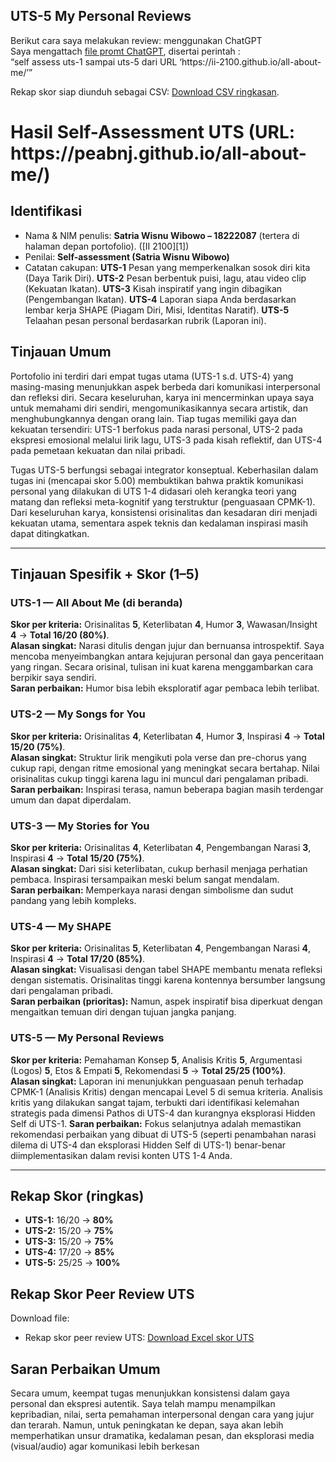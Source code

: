 ## UTS-5 My Personal Reviews
Berikut cara saya melakukan review: menggunakan ChatGPT <br>
Saya mengattach [file promt ChatGPT](skor_uts.pdf), disertai perintah :<br>
"self assess uts-1 sampai uts-5 dari URL 'https://ii-2100.github.io/all-about-me/'"  

Rekap skor siap diunduh sebagai CSV: [Download CSV ringkasan](https://drive.google.com/uc?export=download&id=1ltdijxNsITAzwXbkyjWIUYM4L9Oge6cG).

# Hasil Self-Assessment UTS (URL: https://peabnj.github.io/all-about-me/)

## Identifikasi

* Nama & NIM penulis: **Satria Wisnu Wibowo – 18222087** (tertera di halaman depan portofolio). ([II 2100][1])
* Penilai: **Self-assessment (Satria Wisnu Wibowo)**
* Catatan cakupan: **UTS-1** Pesan yang memperkenalkan sosok diri kita (Daya Tarik Diri). **UTS-2**  Pesan berbentuk puisi, lagu, atau video clip (Kekuatan Ikatan). **UTS-3** Kisah inspiratif yang ingin dibagikan (Pengembangan Ikatan). **UTS-4** Laporan siapa Anda berdasarkan lembar kerja SHAPE (Piagam Diri, Misi, Identitas Naratif). **UTS-5** Telaahan pesan personal berdasarkan rubrik (Laporan ini).

## Tinjauan Umum
Portofolio ini terdiri dari empat tugas utama (UTS-1 s.d. UTS-4) yang masing-masing menunjukkan aspek berbeda dari komunikasi interpersonal dan refleksi diri. Secara keseluruhan, karya ini mencerminkan upaya saya untuk memahami diri sendiri, mengomunikasikannya secara artistik, dan menghubungkannya dengan orang lain. Tiap tugas memiliki gaya dan kekuatan tersendiri: UTS-1 berfokus pada narasi personal, UTS-2 pada ekspresi emosional melalui lirik lagu, UTS-3 pada kisah reflektif, dan UTS-4 pada pemetaan kekuatan dan nilai pribadi. 

Tugas UTS-5 berfungsi sebagai integrator konseptual. Keberhasilan dalam tugas ini (mencapai skor 5.00) membuktikan bahwa praktik komunikasi personal yang dilakukan di UTS 1-4 didasari oleh kerangka teori yang matang dan refleksi meta-kognitif yang terstruktur (penguasaan CPMK-1). Dari keseluruhan karya, konsistensi orisinalitas dan kesadaran diri menjadi kekuatan utama, sementara aspek teknis dan kedalaman inspirasi masih dapat ditingkatkan.

---

## Tinjauan Spesifik + Skor (1–5)

### UTS-1 — All About Me (di beranda)

**Skor per kriteria:** Orisinalitas **5**, Keterlibatan **4**, Humor **3**,  Wawasan/Insight **4** → **Total 16/20 (80%)**.  
**Alasan singkat:** Narasi ditulis dengan jujur dan bernuansa introspektif. Saya mencoba menyeimbangkan antara kejujuran personal dan gaya penceritaan yang ringan. Secara orisinal, tulisan ini kuat karena menggambarkan cara berpikir saya sendiri.  
**Saran perbaikan:** Humor bisa lebih eksploratif agar pembaca lebih terlibat.

### UTS-2 — My Songs for You

**Skor per kriteria:** Orisinalitas **4**, Keterlibatan **4**,  Humor **3**,  Inspirasi **4**  → **Total 15/20 (75%)**.  
**Alasan singkat:** Struktur lirik mengikuti pola verse dan pre-chorus yang cukup rapi, dengan ritme emosional yang meningkat secara bertahap. Nilai orisinalitas cukup tinggi karena lagu ini muncul dari pengalaman pribadi.  
**Saran perbaikan:** Inspirasi terasa, namun beberapa bagian masih terdengar umum dan dapat diperdalam.

### UTS-3 — My Stories for You

**Skor per kriteria:** Orisinalitas **4**, Keterlibatan **4**, Pengembangan Narasi **3**, Inspirasi **4** → **Total 15/20 (75%)**.  
**Alasan singkat:** Dari sisi keterlibatan, cukup berhasil menjaga perhatian pembaca. Inspirasi tersampaikan meski belum sangat mendalam.  
**Saran perbaikan:** Memperkaya narasi dengan simbolisme dan sudut pandang yang lebih kompleks.

### UTS-4 — My SHAPE

**Skor per kriteria:** Orisinalitas **5**, Keterlibatan **4**, Pengembangan Narasi **4**, Inspirasi **4** → **Total 17/20 (85%)**.  
**Alasan singkat:** Visualisasi dengan tabel SHAPE membantu menata refleksi dengan sistematis. Orisinalitas tinggi karena kontennya bersumber langsung dari pengalaman pribadi.  
**Saran perbaikan (prioritas):** Namun, aspek inspiratif bisa diperkuat dengan mengaitkan temuan diri dengan tujuan jangka panjang.

### UTS-5 — My Personal Reviews

**Skor per kriteria:** Pemahaman Konsep **5**, Analisis Kritis **5**, Argumentasi (Logos) **5**, Etos & Empati **5**, Rekomendasi **5** → **Total 25/25 (100%)**.  
**Alasan singkat:** Laporan ini menunjukkan penguasaan penuh terhadap CPMK-1 (Analisis Kritis) dengan mencapai Level 5 di semua kriteria. Analisis kritis yang dilakukan sangat tajam, terbukti dari identifikasi kelemahan strategis pada dimensi Pathos di UTS-4 dan kurangnya eksplorasi Hidden Self di UTS-1.
**Saran perbaikan:** Fokus selanjutnya adalah memastikan rekomendasi perbaikan yang dibuat di UTS-5 (seperti penambahan narasi dilema di UTS-4 dan eksplorasi Hidden Self di UTS-1) benar-benar diimplementasikan dalam revisi konten UTS 1-4 Anda.

---

## Rekap Skor (ringkas)

* **UTS-1:** 16/20 → **80%**
* **UTS-2:** 15/20 → **75%**
* **UTS-3:** 15/20 → **75%**
* **UTS-4:** 17/20 → **85%**
* **UTS-5:** 25/25 → **100%**

## Rekap Skor Peer Review UTS

Download file:

- Rekap skor peer review UTS: [Download Excel skor UTS](18222087_UTS-5_Skor.xlsx)

## Saran Perbaikan Umum

Secara umum, keempat tugas menunjukkan konsistensi dalam gaya personal dan ekspresi autentik. Saya telah mampu menampilkan kepribadian, nilai, serta pemahaman interpersonal dengan cara yang jujur dan terarah. Namun, untuk peningkatan ke depan, saya akan lebih memperhatikan unsur dramatika, kedalaman pesan, dan eksplorasi media (visual/audio) agar komunikasi lebih berkesan